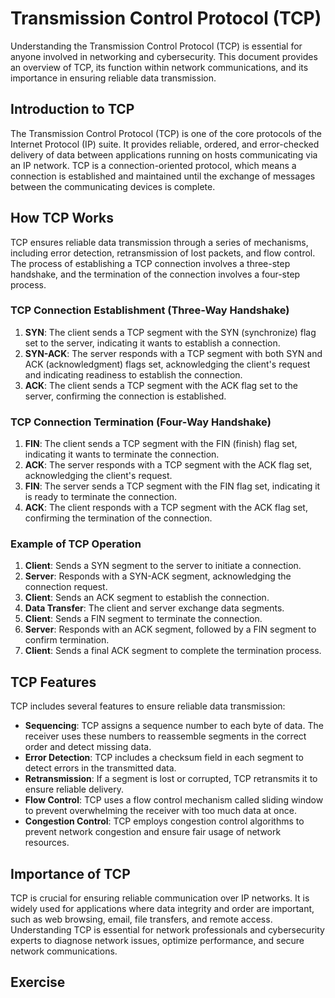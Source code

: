 # Transmission Control Protocol (TCP)

Understanding the Transmission Control Protocol (TCP) is essential for anyone involved in networking and cybersecurity. This document provides an overview of TCP, its function within network communications, and its importance in ensuring reliable data transmission.

## Introduction to TCP

The Transmission Control Protocol (TCP) is one of the core protocols of the Internet Protocol (IP) suite. It provides reliable, ordered, and error-checked delivery of data between applications running on hosts communicating via an IP network. TCP is a connection-oriented protocol, which means a connection is established and maintained until the exchange of messages between the communicating devices is complete.

## How TCP Works

TCP ensures reliable data transmission through a series of mechanisms, including error detection, retransmission of lost packets, and flow control. The process of establishing a TCP connection involves a three-step handshake, and the termination of the connection involves a four-step process.

### TCP Connection Establishment (Three-Way Handshake)

1. **SYN**: The client sends a TCP segment with the SYN (synchronize) flag set to the server, indicating it wants to establish a connection.
2. **SYN-ACK**: The server responds with a TCP segment with both SYN and ACK (acknowledgment) flags set, acknowledging the client's request and indicating readiness to establish the connection.
3. **ACK**: The client sends a TCP segment with the ACK flag set to the server, confirming the connection is established.

### TCP Connection Termination (Four-Way Handshake)

1. **FIN**: The client sends a TCP segment with the FIN (finish) flag set, indicating it wants to terminate the connection.
2. **ACK**: The server responds with a TCP segment with the ACK flag set, acknowledging the client's request.
3. **FIN**: The server sends a TCP segment with the FIN flag set, indicating it is ready to terminate the connection.
4. **ACK**: The client responds with a TCP segment with the ACK flag set, confirming the termination of the connection.

### Example of TCP Operation

1. **Client**: Sends a SYN segment to the server to initiate a connection.
2. **Server**: Responds with a SYN-ACK segment, acknowledging the connection request.
3. **Client**: Sends an ACK segment to establish the connection.
4. **Data Transfer**: The client and server exchange data segments.
5. **Client**: Sends a FIN segment to terminate the connection.
6. **Server**: Responds with an ACK segment, followed by a FIN segment to confirm termination.
7. **Client**: Sends a final ACK segment to complete the termination process.

## TCP Features

TCP includes several features to ensure reliable data transmission:

- **Sequencing**: TCP assigns a sequence number to each byte of data. The receiver uses these numbers to reassemble segments in the correct order and detect missing data.
- **Error Detection**: TCP includes a checksum field in each segment to detect errors in the transmitted data.
- **Retransmission**: If a segment is lost or corrupted, TCP retransmits it to ensure reliable delivery.
- **Flow Control**: TCP uses a flow control mechanism called sliding window to prevent overwhelming the receiver with too much data at once.
- **Congestion Control**: TCP employs congestion control algorithms to prevent network congestion and ensure fair usage of network resources.

## Importance of TCP

TCP is crucial for ensuring reliable communication over IP networks. It is widely used for applications where data integrity and order are important, such as web browsing, email, file transfers, and remote access. Understanding TCP is essential for network professionals and cybersecurity experts to diagnose network issues, optimize performance, and secure network communications.

## Exercise
